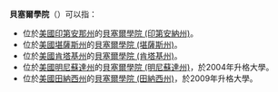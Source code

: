 '''貝塞爾學院'''（{{lang-en|'''Bethel College'''}}）可以指：
*位於[[美國|美國]][[印第安那州|印第安那州]]的[[貝塞爾學院_(印第安納州)|貝塞爾學院 (印第安納州)]]。
*位於[[美國|美國]][[堪薩斯州|堪薩斯州]]的[[貝塞爾學院_(堪薩斯州)|貝塞爾學院 (堪薩斯州)]]。
*位於[[美國|美國]][[肯塔基州|肯塔基州]]的[[貝塞爾學院_(肯塔基州)|貝塞爾學院 (肯塔基州)]]。
*位於[[美國|美國]][[明尼蘇達州|明尼蘇達州]]的[[貝塞爾大學_(明尼蘇達州)|貝塞爾學院 (明尼蘇達州)]]，於2004年升格大學。
*位於[[美國|美國]][[田納西州|田納西州]]的[[貝塞爾大學_(田納西州)|貝塞爾學院 (田納西州)]]，於2009年升格大學。

{{DEFAULTSORT:Bethel}}

{{Disambig|cat=五字教育机构消歧义}}